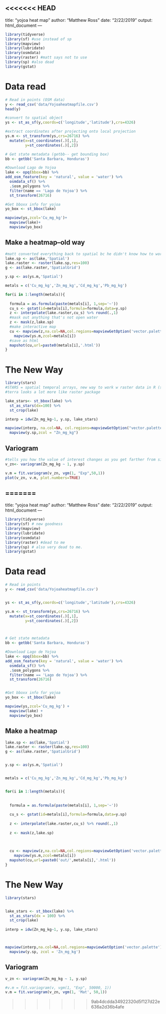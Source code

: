 <<<<<<< HEAD
---
title: "yojoa heat map"
author: "Matthew Ross"
date: "2/22/2019"
output: html_document
---

```r
library(tidyverse)
library(sf) #use instead of sp
library(mapview)
library(lubridate)
library(osmdata)
library(raster) #matt says not to use
library(sp) #also dead
library(gstat)

```


# Data read
```r
# Read in points (OSM data)
y <- read_csv('data/Yojoaheatmapfile.csv') 
head(y)  

#convert to spatial object
ys <- st_as_sf(y,coords=c('longitude','latitude'),crs=4326) 

#extract coordinates after projecting onto local projection
ys.m <- st_transform(ys,crs=26716) %>%
  mutate(x=st_coordinates(.)[,1],
         y=st_coordinates(.)[,2])

# Get state metadata (getbb-- get bounding box)
bb <- getbb('Santa Barbara, Honduras')

#Download Lago de Yojoa
lake <- opq(bbox=bb) %>%
add_osm_feature(key = 'natural', value = 'water') %>%
  osmdata_sf() %>%
  .$osm_polygons %>%
  filter(name == 'Lago de Yojoa') %>%
  st_transform(26716)

#Get bboxx info for yojoa
yo_box <- st_bbox(lake)

mapview(ys,zcol='Cu_mg_kg')+
  mapview(lake)+
  mapview(yo_box)
```


## Make a heatmap--old way
```r
#matt converted everything back to spatial bc he didn't know how to work with sf data
lake.sp <- as(lake,'Spatial')
lake.raster <- raster(lake.sp,res=100)
g <- as(lake.raster,'SpatialGrid')

y.sp <- as(ys.m,'Spatial')

metals = c('Cu_mg_kg','Zn_mg_kg','Cd_mg_kg','Pb_mg_kg')

for(i in 1:length(metals)){
  
  formula = as.formula(paste(metals[i], 1,sep='~'))
  cu_s <- gstat(id=metals[i],formula=formula,data=y.sp)
  z <- interpolate(lake.raster,cu_s) %>% round(.,1)
  #mask out anything that's not open water
  z <- mask(z,lake.sp)
  #make interactive map
  cu <- mapview(z,na.col=NA,col.regions=mapviewGetOption('vector.palette')) + 
    mapview(ys.m,zcol=metals[i])
  #save as html
  mapshot(cu,url=paste0(metals[i],'.html'))
}

```

# The New Way

```r
library(stars)
#STARS = spatial temporal arrays, new way to work w raster data in R (stack in time)
#terra looks a lot more like raster package

lake_stars<- st_bbox(lake) %>%
  st_as_stars(dx=100) %>%
  st_crop(lake)

interp = idw(Zn_mg_kg~1, y.sp, lake_stars)

mapview(interp, na.col=NA, col.regions=mapviewGetOption("vector.palette"))+
  mapview(y.sp,zcol = "Zn_mg_kg")

```

## Variogram

```r
#tells you how the value of interest changes as you get farther from site
v_zn<- variogram(Zn_mg_kg ~ 1, y.sp)

v.m = fit.variogram(v_zn, vgm(1, "Exp",50,1))
plot(v_zn, v.m, plot.numbers=TRUE)

```


=======
---
title: "yojoa heat map"
author: "Matthew Ross"
date: "2/22/2019"
output: html_document
---

```r
library(tidyverse)
library(sf) # new goodness
library(mapview)
library(lubridate)
library(osmdata)
library(raster) #dead to me
library(sp) # also very dead to me. 
library(gstat)

```


# Data read
```r
# Read in points
y <- read_csv('data/Yojoaheatmapfile.csv') 


ys <- st_as_sf(y,coords=c('longitude','latitude'),crs=4326) 

ys.m <- st_transform(ys,crs=26716) %>%
  mutate(x=st_coordinates(.)[,1],
         y=st_coordinates(.)[,2])



# Get state metadata
bb <- getbb('Santa Barbara, Honduras')

#Download Lago de Yojoa
lake <- opq(bbox=bb) %>%
add_osm_feature(key = 'natural', value = 'water') %>%
  osmdata_sf() %>%
  .$osm_polygons %>%
  filter(name == 'Lago de Yojoa') %>%
  st_transform(26716)


#Get bboxx info for yojoa
yo_box <- st_bbox(lake)

mapview(ys,zcol='Cu_mg_kg') + 
  mapview(lake) + 
  mapview(yo_box)
```

## Make a heatmap

```r

lake.sp <- as(lake,'Spatial')
lake.raster <- raster(lake.sp,res=100)
g <- as(lake.raster,'SpatialGrid')


y.sp <- as(ys.m,'Spatial')


metals = c('Cu_mg_kg','Zn_mg_kg','Cd_mg_kg','Pb_mg_kg')


for(i in 1:length(metals)){
  
  
  formula = as.formula(paste(metals[i], 1,sep='~'))
  
  cu_s <- gstat(id=metals[i],formula=formula,data=y.sp)
  
  z <- interpolate(lake.raster,cu_s) %>% round(.,1)
  
  z <- mask(z,lake.sp)
  

  
  cu <- mapview(z,na.col=NA,col.regions=mapviewGetOption('vector.palette')) + 
    mapview(ys.m,zcol=metals[i])
  mapshot(cu,url=paste0('out/',metals[i],'.html'))
}

```



# The New Way

```r
library(stars)


lake_stars <- st_bbox(lake) %>%
  st_as_stars(dx = 100) %>%
  st_crop(lake)
  
interp = idw(Zn_mg_kg~1, y.sp, lake_stars)



mapview(interp,na.col=NA,col.regions=mapviewGetOption('vector.palette')) + 
  mapview(y.sp, zcol = 'Zn_mg_kg')
```

## Variogram

```r

v_zn <- variogram(Zn_mg_kg ~ 1, y.sp)

#v.m = fit.variogram(v, vgm(1, "Exp", 50000, 1))
v.m = fit.variogram(v_zn, vgm(1, 'Mat', 50,1))


```

>>>>>>> 9ab4dcdda34922320d5f127d22e636a2d36b4afe
